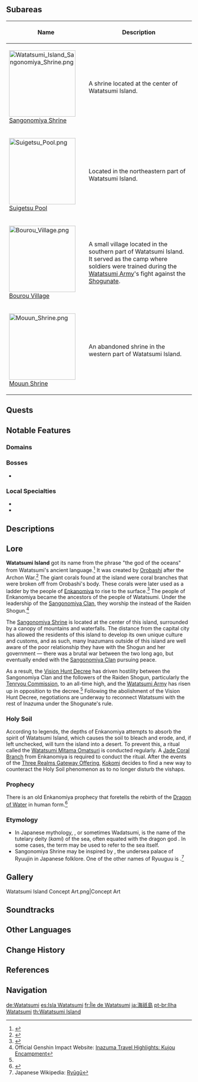 {{Location Infobox
|image        = <gallery>
Watatsumi Island.png|In-Game
Location Boundary Watatsumi Island.png|Map
</gallery>
|type         = Area
|region       = Inazuma
}}
{{Location Intro|{{Lang|'''Watatsumi Island'''|ja={{Rubi|海祇|わたつみ|島|じま}}|ja_rm=Watatsumi-jima}}|description=<p>Among these islands, it is located the farthest and on the opposite end of [[Narukami Island]]. It is known for its dense foliage in breathtaking colors which are distinct from plants found elsewhere.</p>}}

==Subareas==
{| class="article-table alternating-colors-table tdc1" style="width: 100%;"
! style="width: 200px;" | Name
! Description
|- id="Sangonomiya Shrine"
| [[File:Watatsumi Island Sangonomiya Shrine.png|180px]]<br />[[Sangonomiya Shrine]]
| A shrine located at the center of Watatsumi Island.
|- id="Suigetsu Pool"
| [[File:Suigetsu Pool.png|180px]]<br />[[Suigetsu Pool]]
| Located in the northeastern part of Watatsumi Island.
|- id="Bourou Village"
| [[File:Bourou Village.png|180px]]<br />[[Bourou Village]]
| A small village located in the southern part of Watatsumi Island. It served as the camp where soldiers were trained during the [[Watatsumi Army]]'s fight against the [[Shogunate]].
|- id="Mouun Shrine"
| [[File:Mouun Shrine.png|180px]]<br />[[Mouun Shrine]]
| An abandoned shrine in the western part of Watatsumi Island.
|}
<!--
==Points of Interest==
{| class="article-table alternating-colors-table tdc1" style="width: 100%;"
! style="width: 200px;" | Name
! Description
|- id="Eye of Watasumi"
| [[File:Watatsumi Island Sangonomiya Shrine.png|180px]]<br />Eye of Watatsumi
| The westmost islet in Watatsumi Island.
|}-->

==Quests==
{{Quests by Category List|Watatsumi Island Quests|heo=1}}

==Notable Features==
===Domains===
{{Domains by Category Gallery}}

===Bosses===
* {{Enemy|Hydro Hypostasis}}

===Local Specialties===
* {{Item|Sango Pearl}}
* {{Item|Sea Ganoderma}}
<!--
===Interactables===
{| class="article-table alternating-colors-table tdc1" style="width: 100%;"
! style="width: 200px;" | Name
! style="width: 50%;" |Text
|- id="Eye of Watatsumi Stone Tablet"
|Stone Tablet
|
|[[Eye of Watatsumi Stone Tablet.png|180px]]
|}-->
==Descriptions==
{{Description|Plants and trees grow densely over Watatsumi Island. Their color is distinct from those in other lands.|2=[https://youtu.be/cE7RW9htzQU?t=2770 Version 1.6 Special Program]}}

==Lore== 
'''Watatsumi Island''' got its name from the phrase "the god of the oceans" from Watatsumi's ancient language.<ref>{{Ref/Item|Coral Branch of a Distant Sea}}</ref> It was created by [[Orobashi]] after the Archon War.<ref>{{Ref/Quest|The Subterranean Trials of Drake and Serpent}}</ref> The giant corals found at the island were coral branches that were broken off from Orobashi's body. These corals were later used as a ladder by the people of [[Enkanomiya]] to rise to the surface.<ref>{{Ref/Item|Jade Branch of a Distant Sea}}</ref> The people of Enkanomiya became the ancestors of the people of Watatsumi.  Under the leadership of the [[Sangonomiya Clan]], they worship the {{Lang|[[Watatsumi Omikami]]|ja=海祇大御神}} instead of the Raiden Shogun.<ref name="travel highlight">Official Genshin Impact Website: [https://genshin.hoyoverse.com/en/town/inazuma?noteId=16718 Inazuma Travel Highlights: Kujou Encampment]</ref>

The [[Sangonomiya Shrine]] is located at the center of this island, surrounded by a canopy of mountains and waterfalls. The distance from the capital city has allowed the residents of this island to develop its own unique culture and customs, and as such, many Inazumans outside of this island are well aware of the poor relationship they have with the Shogun and her government &mdash; there was a brutal war between the two long ago, but eventually ended with the [[Sangonomiya Clan]] pursuing peace.

As a result, the [[Vision Hunt Decree]] has driven hostility between the Sangonomiya Clan and the followers of the Raiden Shogun, particularly the [[Tenryou Commission]], to an all-time high, and the [[Watatsumi Army]] has risen up in opposition to the decree.<ref name="travel highlight" /> Following the abolishment of the Vision Hunt Decree, negotiations are underway to reconnect Watatsumi with the rest of Inazuma under the Shogunate's rule.

===Holy Soil===
According to legends, the depths of Enkanomiya attempts to absorb the spirit of Watatsumi Island, which causes the soil to bleach and erode, and, if left unchecked, will turn the island into a desert. To prevent this, a ritual called the [[Watatsumi Mitama Omatsuri]] is conducted regularly. A [[Bloodbranch Coral|Jade Coral Branch]] from Enkanomiya is required to conduct the ritual. After the events of the [[Three Realms Gateway Offering]], [[Kokomi]] decides to find a new way to counteract the Holy Soil phenomenon as to no longer disturb the vishaps.

===Prophecy===
There is an old Enkanomiya prophecy that foretells the rebirth of the [[Dragon of Water]] in human form.<ref>{{Ref/Book|The Byakuyakoku Collection|4}}</ref>

===Etymology===
* In Japanese mythology, {{Lang|{{w|Watatsumi}}|ja={{Rubi|海神|わたつみ}}}}, or sometimes Wadatsumi, is the name of the tutelary deity (''kami'') of the sea, often equated with the dragon god {{w|Ryūjin|Ryuujin}}. In some cases, the term may be used to refer to the sea itself.
* Sangonomiya Shrine may be inspired by {{W|Ryūgū-jō|Ryuuguu-jou}}, the undersea palace of Ryuujin in Japanese folklore. One of the other names of Ryuuguu is {{Lang|"Watatsumi Palace"|ja={{Rubi|海|わたつみ|宮|のみや}}|ja_rm=Watatsumi no Miya}}.<ref>Japanese Wikipedia: [https://ja.wikipedia.org/wiki/%E9%BE%8D%E5%AE%AE Ryūgū]</ref>

==Gallery==
<gallery>
Watatsumi Island Concept Art.png|Concept Art
</gallery>

==Soundtracks==
{{Soundtracks by Category Table|Watatsumi Island Soundtracks|header=Watatsumi Island}}

==Other Languages==
{{Other Languages
|en      = Watatsumi Island
|zhs     = 海祇岛
|zhs_rm  = Hǎiqí-dǎo
|zht     = 海祇島
|zht_rm  = Hǎiqí-dǎo
|zh_tl   = Sea God Island{{Sino|zh|ja}}
|ja      = {{Rubi|海祇|わたつみ|島|じま}}
|ja_rm   = Watatsumi-jima<ref>[[Map]], Label: Watatsumi Island (Japanese)</ref>
|ja_tl   = Sea God Island
|ko      = 와타츠미섬
|ko_rm   = Watacheumi-seom
|ko_tl   = Watatsumi Island
|es      = Isla Watatsumi
|es_tl   = Watatsumi Island
|fr      = Île de Watatsumi
|fr_tl   = Watatsumi Island
|ru      = Ватацуми
|th      = Watatsumi Island
|vi      = {{tt|Đảo|島}} Watatsumi
|vi_tl   = Watatsumi Island
|de      = Watatsumi
|id      = Watatsumi Island
|pt      = Ilha Watatsumi
|pt_tl   = Watatsumi Island
|tr      = Watatsumi Adası
|tr_tl   = 
|it      = Isola di Watatsumi
|it_tl   = Watatsumi Island
}}

==Change History==
{{Change History|2.1|introduced=2.0}}

==References==
{{Reflist}}

==Navigation==
{{Area Navbox|Inazuma}}

[[de:Watatsumi]]
[[es:Isla Watatsumi]]
[[fr:Île de Watatsumi]]
[[ja:海祇島]]
[[pt-br:Ilha Watatsumi]]
[[th:Watatsumi Island]]